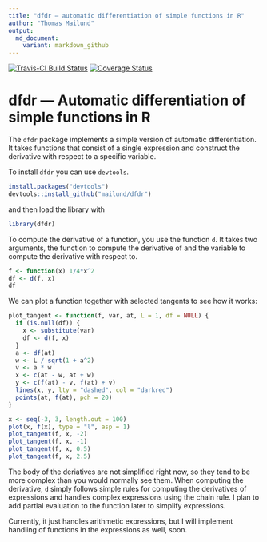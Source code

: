 ```yaml
---
title: "dfdr — automatic differentiation of simple functions in R"
author: "Thomas Mailund"
output:
  md_document:
    variant: markdown_github
---
```


[![Travis-CI Build Status](https://travis-ci.org/mailund/dfdr.svg?branch=master)](https://travis-ci.org/mailund/dfdr)
[![Coverage Status](https://img.shields.io/codecov/c/github/mailund/dfdr/master.svg)](https://codecov.io/github/mailund/dfdr?branch=master)


# dfdr — Automatic differentiation of simple functions in R

The `dfdr` package implements a simple version of automatic differentiation. It takes functions that consist of a single expression and construct the derivative with respect to a specific variable. 

To install `dfdr` you can use `devtools`.

```r
install.packages("devtools")
devtools::install_github("mailund/dfdr")
```

and then load the library with

```r
library(dfdr)
```

To compute the derivative of a function, you use the function `d`. It takes two arguments, the function to compute the derivative of and the variable to compute the derivative with respect to.

```r
f <- function(x) 1/4*x^2
df <- d(f, x)
df
```

We can plot a function together with selected tangents to see how it works:

```r
plot_tangent <- function(f, var, at, L = 1, df = NULL) {
  if (is.null(df)) {
    x <- substitute(var)
    df <- d(f, x)
  }
  a <- df(at)
  w <- L / sqrt(1 + a^2)
  v <- a * w
  x <- c(at - w, at + w)
  y <- c(f(at) - v, f(at) + v)
  lines(x, y, lty = "dashed", col = "darkred")
  points(at, f(at), pch = 20)
}

x <- seq(-3, 3, length.out = 100)
plot(x, f(x), type = "l", asp = 1)
plot_tangent(f, x, -2)
plot_tangent(f, x, -1)
plot_tangent(f, x, 0.5)
plot_tangent(f, x, 2.5)
```

The body of the deriatives are not simplified right now, so they tend to be more complex than you would normally see them. When computing the derivative, `d` simply follows simple rules for computing the derivatives of expressions and handles complex expressions using the chain rule. I plan to add partial evaluation to the function later to simplify expressions.

Currently, it just handles arithmetic expressions, but I will implement handling of functions in the expressions as well, soon.
